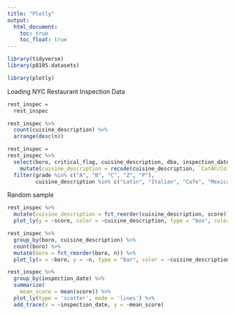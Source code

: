 ```yaml
---
title: "Plotly"
output:
  html_document:
    toc: true
    toc_float: true
---
```


```r
library(tidyverse)
library(p8105.datasets)

library(plotly)
```

Loading NYC Restaurant Inspection Data
```r
rest_inspec = 
  rest_inspec
```


```r
rest_inspec %>% 
  count(cuisine_description) %>% 
  arrange(desc(n))

```

```r
rest_inspec =   
rest_inspec %>% 
  select(boro, critical_flag, cuisine_description, dba, inspection_date, score, zipcode, grade, building) %>% 
    mutate(cuisine_description = recode(cuisine_description, `CafÃ©/Coffee/Tea` = "Cafe", `Latin (Cuban, Dominican, Puerto Rican, South & Central American)` = "Latin")) %>% 
  filter(grade %in% c("A", "B", "C", "Z", "P"),
         cuisine_description %in% c("Latin", "Italian", "Cafe", "Mexican", "Japanese", "Caribbean", "Bakery")) 

```


Random sample 

```r
rest_inspec %>% 
  mutate(cuisine_description = fct_reorder(cuisine_description, score)) %>% 
  plot_ly(y = ~score, color = ~cuisine_description, type = "box", colors = "viridis")
```


```r
rest_inspec %>% 
  group_by(boro, cuisine_description) %>% 
  count(boro) %>% 
  mutate(boro = fct_reorder(boro, n)) %>% 
  plot_ly(x = ~boro, y = ~n, type = "bar", color = ~cuisine_description)
```



```r

rest_inspec %>% 
  group_by(inspection_date) %>% 
  summarize(
    mean_score = mean(score)) %>% 
  plot_ly(type = 'scatter', mode = 'lines') %>% 
  add_trace(x = ~inspection_date, y = ~mean_score)
  
```


